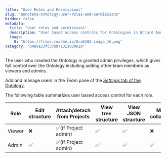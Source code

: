 ```yaml
---
title: "User Roles and Permissions"
slug: "annotate-ontology-user-roles-and-permissions"
hidden: false
metadata: 
  title: "User roles and permissions"
  description: "User based access controls for Ontologies in Encord Annotate."
  image: 
    0: "https://files.readme.io/8ca6202-image_16.png"
category: "6480a33fc3cb871311030819"
---
```


The user who created the Ontology is granted admin privileges, which gives full control over the Ontology including adding other team members as viewers and admins. 

Add and manage users in the _Team_ pane of the [_Settings_ tab of the Ontology](/platform-documentation/Annotate/annotate-ontologies/annotate-working-with-ontologies#ontology-settings).

The following table summarizes user based access control for each role.

| **Role** | **Edit structure** | **Attach/detach from Projects** | **View tree structure** | **View JSON structure** | **Manage collaborators** | Copy | Delete |
|----------|--------------------|---------------------------------|-------------------------|-------------------------|--------------------------|------|--------|
| Viewer   | ❌                  | ✅(if Project admin)             | ✅                       | ✅                       | ❌                        | ❌    | ❌      |
| Admin    | ✅                  | ✅(if Project admin)             | ✅                       | ✅                       | ✅                        | ✅    | ✅      |
